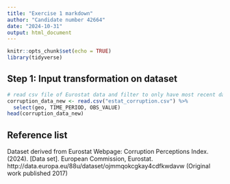 ```yaml
---
title: "Exercise 1 markdown"
author: "Candidate number 42664"
date: "2024-10-31"
output: html_document
---
```


```r
knitr::opts_chunk$set(echo = TRUE)
library(tidyverse)
```

## Step 1: Input transformation on dataset

```r
# read csv file of Eurostat data and filter to only have most recent data (year 2023) and store as corruption_data
corruption_data_new <- read.csv("estat_corruption.csv") %>%
  select(geo, TIME_PERIOD, OBS_VALUE)
head(corruption_data_new)
```

## Reference list

Dataset derived from Eurostat Webpage: 
Corruption Perceptions Index. (2024). [Data set]. European Commission, Eurostat. http://data.europa.eu/88u/dataset/ojmmqokcgkay4cdfkwdavw (Original work published 2017)
